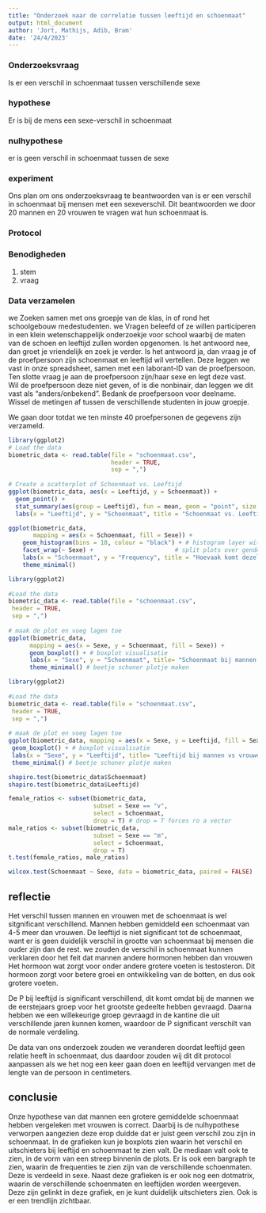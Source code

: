 ```yaml
---
title: "Onderzoek naar de correlatie tussen leeftijd en schoenmaat"
output: html_document
author: 'Jort, Mathijs, Adib, Bram'
date: '24/4/2023'
---
```


### Onderzoeksvraag

 

Is er een verschil in schoenmaat tussen verschillende sexe

 

### hypothese

 

Er is bij de mens een sexe-verschil in schoenmaat


### nulhypothese

er is geen verschil in schoenmaat tussen de sexe

 

### experiment
Ons plan om ons onderzoeksvraag te beantwoorden van is er  een verschil in schoenmaat bij mensen met een sexeverschil. Dit beantwoorden we door 20 mannen en 20 vrouwen te vragen wat hun schoenmaat is.

 

### Protocol

 

### Benodigheden
1. stem
2. vraag

 

### Data verzamelen

 

we Zoeken samen met ons groepje van de klas, in of rond het schoolgebouw medestudenten. we Vragen beleefd of ze willen participeren in een klein wetenschappelijk onderzoekje voor school waarbij de maten van de schoen en leeftijd zullen worden opgenomen.
Is het antwoord nee, dan groet je vriendelijk en zoek je verder.
Is het antwoord ja, dan vraag je of de proefpersoon zijn schoenmaat en leeftijd wil vertellen. Deze leggen we vast in onze spreadsheet, samen met een laborant-ID  van de proefpersoon. Ten slotte vraag je aan de proefpersoon zijn/haar sexe en legt deze vast. Wil de proefpersoon deze niet geven, of is die nonbinair, dan leggen we dit vast als “anders/onbekend”. Bedank de proefpersoon voor deelname.
Wissel de metingen af tussen de verschillende studenten in jouw groepje.

 

We gaan door totdat we ten minste 40 proefpersonen de gegevens zijn verzameld.

```r
library(ggplot2)
# Load the data
biometric_data <- read.table(file = "schoenmaat.csv",
                             header = TRUE,
                             sep = ",")
 
# Create a scatterplot of Schoenmaat vs. Leeftijd
ggplot(biometric_data, aes(x = Leeftijd, y = Schoenmaat)) +
  geom_point() +
  stat_summary(aes(group = Leeftijd), fun = mean, geom = "point", size = 3, color = "red") +
  labs(x = "Leeftijd", y = "Schoenmaat", title = "Schoenmaat vs. Leeftijd")
```



```r
ggplot(biometric_data,
       mapping = aes(x = Schoenmaat, fill = Sexe)) +
    geom_histogram(bins = 10, colour = "black") + # histogram layer with 10 bins
    facet_wrap(~ Sexe) +                       # split plots over gender
    labs(x = "Schoenmaat", y = "Frequency", title = "Hoevaak komt dezelfde schoenmaat voor bij dezelfde leeftijd") +  # labels for x-axis and y-axis
    theme_minimal()

```


```r
library(ggplot2)
 
#Load the data
biometric_data <- read.table(file = "schoenmaat.csv",
 header = TRUE,
 sep = ",")
 
# maak de plot en voeg lagen toe
ggplot(biometric_data, 
      mapping = aes(x = Sexe, y = Schoenmaat, fill = Sexe)) +
      geom_boxplot() + # boxplot visualisatie
      labs(x = "Sexe", y = "Schoenmaat", title= "Schoenmaat bij mannen vs vrouwen") + # as-labels
      theme_minimal() # beetje schoner plotje maken
```


 
```r
library(ggplot2)
 
#Load the data
biometric_data <- read.table(file = "schoenmaat.csv",
 header = TRUE,
 sep = ",")
 
# maak de plot en voeg lagen toe
ggplot(biometric_data, mapping = aes(x = Sexe, y = Leeftijd, fill = Sexe)) +
 geom_boxplot() + # boxplot visualisatie
 labs(x = "Sexe", y = "Leeftijd", title= "Leeftijd bij mannen vs vrouwen") + # as-labels
 theme_minimal() # beetje schoner plotje maken
```







```r
shapiro.test(biometric_data$Schoenmaat)
shapiro.test(biometric_data$Leeftijd)

female_ratios <- subset(biometric_data, 
                        subset = Sexe == "v", 
                        select = Schoenmaat, 
                        drop = T) # drop = T forces ro a vector
male_ratios <- subset(biometric_data, 
                        subset = Sexe == "m", 
                        select = Schoenmaat, 
                        drop = T)
t.test(female_ratios, male_ratios)

wilcox.test(Schoenmaat ~ Sexe, data = biometric_data, paired = FALSE)
```


## reflectie

Het verschil tussen mannen en vrouwen met de schoenmaat is wel sitgnificant verschillend. Mannen hebben gemiddeld
een schoenmaat van 4-5 meer dan vrouwen. De leeftijd is niet significant tot de schoenmaat, want er is geen duidelijk verschil in grootte
van schoenmaat bij mensen die ouder zijn dan de rest. we zouden de verschil in schoenmaat kunnen verklaren door het feit dat mannen andere hormonen hebben dan vrouwen
Het hormoon wat zorgt voor onder andere grotere voeten is testosteron. Dit hormoon zorgt voor betere groei en ontwikkeling van de botten, en dus ook grotere voeten.

De P bij leeftijd is significant verschillend, dit komt omdat bij de mannen we de eerstejaars groep voor het grootste gedeelte hebben gevraagd.
Daarna hebben we een willekeurige groep gevraagd in de kantine die uit verschillende jaren kunnen komen, waardoor de P significant verschilt van de normale verdeling.

De data van ons onderzoek zouden we veranderen doordat leeftijd geen relatie heeft in schoenmaat, dus daardoor zouden wij dit dit protocol
aanpassen als we het nog een keer gaan doen en leeftijd vervangen met de lengte van de persoon in centimeters.




## conclusie

Onze hypothese van dat mannen een grotere gemiddelde schoenmaat hebben vergeleken met vrouwen is correct. Daarbij is de nulhypothese verworpen aangezien deze
erop duidde dat er juist geen verschil zou zijn in schoenmaat. In de grafieken kun je boxplots zien waarin het verschil en uitschieters bij leeftijd en schoenmaat
te zien valt. De mediaan valt ook te zien, in de vorm van een streep binnenin de plots. Er is ook een bargraph te zien, waarin de frequenties te zien zijn van de 
verschillende schoenmaten. Deze is verdeeld in sexe. Naast deze grafieken is er ook nog een dotmatrix, waarin de verschillende schoenmaten en leeftijden worden weergeven.
Deze zijn gelinkt in deze grafiek, en je kunt duidelijk uitschieters zien. Ook is er een trendlijn zichtbaar.



